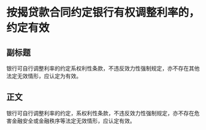 # 按揭贷款合同约定银行有权调整利率的，约定有效
## 副标题
银行可自行调整利率的约定系权利性条款，不违反效力性强制规定，亦不存在其他法定无效情形，应认定为有效。
## 正文
银行可自行调整利率的约定，系权利性条款，不违反效力性强制规定，亦不存在危害金融安全或金融秩序等法定无效情形，应认定有效。
